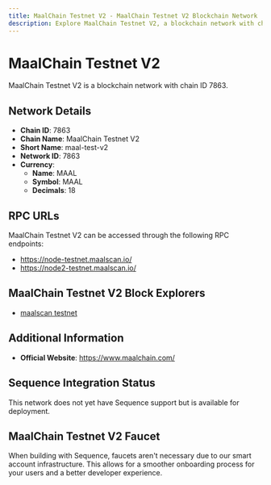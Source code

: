 ```yaml
--- 
title: MaalChain Testnet V2 - MaalChain Testnet V2 Blockchain Network
description: Explore MaalChain Testnet V2, a blockchain network with chain ID 7863. Learn about its native currency, MAAL, and how to interact with the network.
---
```


# MaalChain Testnet V2

MaalChain Testnet V2 is a blockchain network with chain ID 7863.

## Network Details

- **Chain ID**: 7863
- **Chain Name**: MaalChain Testnet V2
- **Short Name**: maal-test-v2
- **Network ID**: 7863
- **Currency**: 
  - **Name**: MAAL
  - **Symbol**: MAAL
  - **Decimals**: 18

## RPC URLs

MaalChain Testnet V2 can be accessed through the following RPC endpoints:

- https://node-testnet.maalscan.io/
- https://node2-testnet.maalscan.io/

## MaalChain Testnet V2 Block Explorers

- [maalscan testnet](https://new-testnet.maalscan.io)

## Additional Information

- **Official Website**: https://www.maalchain.com/

## Sequence Integration Status

This network does not yet have Sequence support but is available for deployment.

## MaalChain Testnet V2 Faucet

When building with Sequence, faucets aren't necessary due to our smart account infrastructure. This allows for a smoother onboarding process for your users and a better developer experience.
